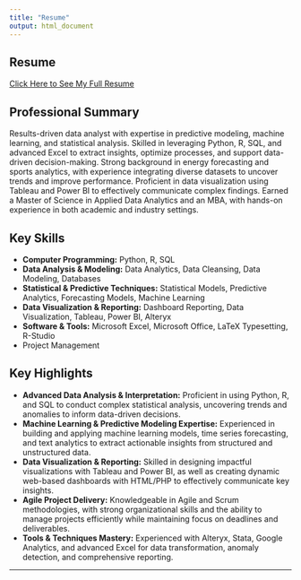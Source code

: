 ```yaml
---
title: "Resume"
output: html_document
---
```


## Resume

[Click Here to See My Full Resume](https://docs.google.com/document/d/1lIcrZnNPSQdC4ksCCkjftzla7BuOkmtR/edit?usp=drive_link&ouid=117351534724931406708&rtpof=true&sd=true)


## Professional Summary

Results-driven data analyst with expertise in predictive modeling, machine learning, and statistical analysis. Skilled in leveraging Python, R, SQL, and advanced Excel to extract insights, optimize processes, and support data-driven decision-making. Strong background in energy forecasting and sports analytics, with experience integrating diverse datasets to uncover trends and improve performance. Proficient in data visualization using Tableau and Power BI to effectively communicate complex findings. Earned a Master of Science in Applied Data Analytics and an MBA, with hands-on experience in both academic and industry settings.

## Key Skills

* **Computer Programming:** Python, R, SQL
* **Data Analysis & Modeling:** Data Analytics, Data Cleansing, Data Modeling, Databases
* **Statistical & Predictive Techniques:** Statistical Models, Predictive Analytics, Forecasting Models, Machine Learning
* **Data Visualization & Reporting:** Dashboard Reporting, Data Visualization, Tableau, Power BI, Alteryx
* **Software & Tools:** Microsoft Excel, Microsoft Office, LaTeX Typesetting, R-Studio
* Project Management

## Key Highlights

* **Advanced Data Analysis & Interpretation:** Proficient in using Python, R, and SQL to conduct complex statistical analysis, uncovering trends and anomalies to inform data-driven decisions.
* **Machine Learning & Predictive Modeling Expertise:** Experienced in building and applying machine learning models, time series forecasting, and text analytics to extract actionable insights from structured and unstructured data.
* **Data Visualization & Reporting:** Skilled in designing impactful visualizations with Tableau and Power BI, as well as creating dynamic web-based dashboards with HTML/PHP to effectively communicate key insights.
* **Agile Project Delivery:** Knowledgeable in Agile and Scrum methodologies, with strong organizational skills and the ability to manage projects efficiently while maintaining focus on deadlines and deliverables.
* **Tools & Techniques Mastery:** Experienced with Alteryx, Stata, Google Analytics, and advanced Excel for data transformation, anomaly detection, and comprehensive reporting.

__________

